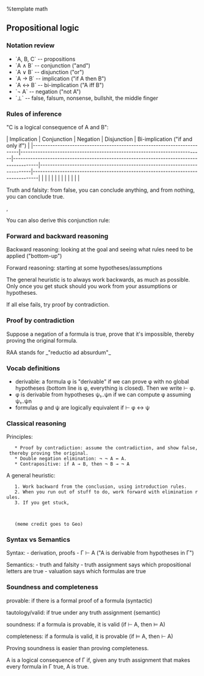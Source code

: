 %template math
== Propositional logic ==
=== Notation review ===
* `A, B, C` -- propositions
* `A ∧ B` -- conjunction ("and")
* `A ∨ B` -- disjunction ("or")
* `A → B` -- implication ("if A then B")
* `A ↔ B` -- bi-implication ("A iff B")
* `¬ A` -- negation ("not A")
* `⊥` -- false, falsum, nonsense, bullshit, the middle finger

=== Rules of inference ===
"C is a logical consequence of A and B":

{{local:../img/logical-consequence.png|Logical consequence}}


| Implication                                                            | Conjunction                                                              | Negation                                                                               | Disjunction                                                              | Bi-implication ("if and only if")                                              |
|------------------------------------------------------------------------|--------------------------------------------------------------------------|----------------------------------------------------------------------------------------|--------------------------------------------------------------------------|--------------------------------------------------------------------------------|
| {{local:../img/implication-elimination.png|Implication elimination}} | {{local:../img/conjunction-introduction.png|Conjunction introduction}} | {{local:../img/negation-hypothetical-reasoning.png|Negation hypothetical reasoning}} | {{local:../img/disjunction-introduction.png|Disjunction introduction}} | {{local:../img/bi-implication-introduction.png|Bi-implication introduction}} |
| {{local:../img/hypothesis.png|Hypothesis}}                           | {{local:../img/and-elimination.png|And elimination}}                   | {{local:../img/negation-elimination.png|Negation elimination}}                       | {{local:../img/disjunction-elimination.png|Disjunction elimination}}   | {{local:../img/bi-implication-elimination.png|Bi-implication elimination}}   |

Truth and falsity: from false, you can conclude anything, and from nothing, you can conclude true.

{{local:../img/falsum-elimination.png|Falsum elimination}}, {{local:../img/truth-introduction.png|Truth introduction}}

You can also derive this conjunction rule:

{{local:../img/conjunction-negation-rule.png|Conjunction negation rule}}

=== Forward and backward reasoning ===
Backward reasoning: looking at the goal and seeing what rules need to be applied ("bottom-up")

Forward reasoning: starting at some hypotheses/assumptions

The general heuristic is to always work backwards, as much as possible. Only once you get stuck should you work from your assumptions or hypotheses.

If all else fails, try proof by contradiction.

=== Proof by contradiction ===
Suppose a negation of a formula is true, prove that it's impossible, thereby proving the original formula.

{{local:../img/proof-by-contradiction.png|Proof by contradiction}}

RAA stands for _"reductio ad absurdum"_

=== Vocab definitions ===
* derivable: a formula φ is "derivable" if we can prove φ with no global hypotheses (bottom line is φ, everything is closed). Then we write ⊢ φ.
* φ is derivable from hypotheses ψ₁..ψn if we can compute φ assuming ψ₁..ψn
* formulas φ and ψ are logically equivalent if ⊢ φ ↔ ψ

=== Classical reasoning ===
Principles:
    * Proof by contradiction: assume the contradiction, and show false, thereby proving the original.
    * Double negation elimination: ¬ ¬ A ↔ A.
    * Contrapositive: if A → B, then ¬ B → ¬ A

A general heuristic:
    1. Work backward from the conclusion, using introduction rules.
    2. When you run out of stuff to do, work forward with elimination rules.
    3. If you get stuck,

    {{local:../img/go-go-proof-by-contradiction.jpg|Proof by contradiction meme|style="width:20%"}}

    (meme credit goes to Geo)

=== Syntax vs Semantics ===
Syntax:
- derivation, proofs
- Γ ⊢ A ("A is derivable from hypotheses in Γ")

Semantics:
- truth and falsity
- truth assignment says which propositional letters are true
- valuation says which formulas are true

=== Soundness and completeness ===
provable: if there is a formal proof of a formula (syntactic)

tautology/valid: if true under any truth assignment (semantic)

soundness: if a formula is provable, it is valid (if ⊢ A, then ⊨ A)

completeness: if a formula is valid, it is provable (if ⊨ A, then ⊢ A)

Proving soundness is easier than proving completeness.

A is a logical consequence of Γ if, given any truth assignment that makes every formula in Γ true, A is true.

